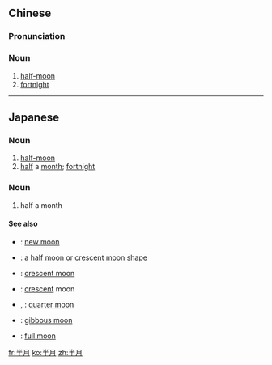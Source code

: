 ==Chinese==
{{zh-forms}}

===Pronunciation===
{{zh-pron
|m=bànyuè
|c=bun3 jyut6
|cat=n
}}

===Noun===
{{zh-noun}}

# [[half-moon]]
# [[fortnight]]

----

==Japanese==
{{ja-kanjitab|はん|げつ|yomi=o}}
{{ja-kanjitab|はん|つき|yomi=j}}

===Noun===
{{ja-noun|はんげつ}}

# [[half-moon]]
# [[half]] a [[month]]; [[fortnight]]

===Noun===
{{ja-noun|はんつき}}

# half a month

====See also====
* {{ja-r|新月|しんげつ}}: [[new moon]]
* {{ja-r|月形|つきがた}}: a [[half moon]] or [[crescent moon]] [[shape]]
* {{ja-r|三日月|みかづき}}: [[crescent moon]]
* {{ja-r|凹月|おうげつ}}: [[crescent]] moon
* {{ja-r|四半月|しはんつき}}, {{ja-r|四半月|しはんげつ}}: [[quarter moon]]
* {{ja-r|凸月|とつげつ}}: [[gibbous moon]]
* {{ja-r|満月|まんげつ}}: [[full moon]]

[[fr:半月]]
[[ko:半月]]
[[zh:半月]]